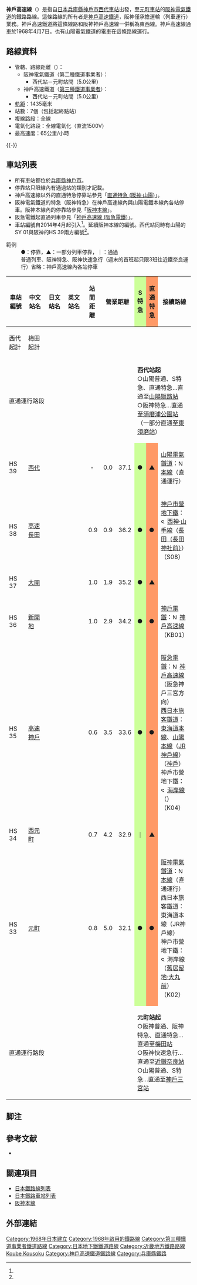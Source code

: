 {{Otheruses|subject=[[阪神電氣鐵道|阪神電氣鐵道]]經營的路線'''神戶高速線'''|other=其他路線的神戶高速線|神戶高速線}}
{{Infobox 鐵道路線
|日文原名 = 神戸高速線
|平假名 = こうべこうそくせん
|羅馬拼音 = Kōbe Kōsoku sen
|路線名稱 = [[File:Hanshin-logo.svg|35px]] 神戶高速線
|路線顏色 = blue
|圖片 = Kosoku-Kobe sta01s3000.jpg
|圖片大小 = 300px
|圖片說明 = [[阪神電氣鐵道|阪神]][[阪神5500系電力動車組|5500系]]（左）與[[山陽電氣鐵道|山陽]]{{link-ja|山陽電氣鐵道3000系電力動車組|山陽電気鉄道3000系電車|3000系}}（右）<br/>（2008年2月9日 [[高速神戶站|高速神戶站]]）
|所在地={{JPN}}{{flag|兵庫縣}}[[神戶市|神戶市]][[長田區|長田區]]、[[兵庫區|兵庫區]]、[[中央區_(神戶市)|中央區]]
|起點 = [[西代站|西代站]]
|終點 = [[元町站_(兵庫縣)|元町站]]
|路線記號 = [[File:Number_prefix_Hanshin_line.svg|21px]] HS
|站數 = 7個
|通車 = 1968年4月7日
|廢站 = 
|擁有者 = [[File:Kobe-kosoku_logo.svg|20px]] [[神戶高速鐵道|神戶高速鐵道]]<br />（第3種鐵道事業者）
|營運者 = [[File:Hanshin-logo.svg|baseline]] [[阪神電氣鐵道|阪神電氣鐵道]] <br />（第2種鐵道事業者）
|使用車輛 = <!-- 使用車両が多岐にわたり非常に煩雑となるため新たな節の作成が必要かと -->
|路線距離 = 5.0公里
|軌距 = 1,435毫米
|軌道數量 = [[複線鐵路|複線]]
|電氣化方式 = [[直流電|直流電]]1,500 [[伏特|V]] [[高架電纜|高架電纜]]
|最高速度 = 65公里/小時
|路線圖 = File:Kobe Kosoku Line.png
}}
{{阪神電氣鐵道RDT/神戶高速線}}
'''神戶高速線'''（{{jpn|j=神戸高速線|hg=こうべこうそくせん|rm=Kōbe-kōsoku sen|f=y}}）是指自[[日本|日本]][[兵庫縣|兵庫縣]][[神戶市|神戶市]][[西代車站|西代車站]]出發，至[[元町車站_(兵庫縣)|元町車站]]的[[阪神電氣鐵道|阪神電氣鐵道]]的鐵路路線。這條路線的所有者是[[神戶高速鐵道|神戶高速鐵道]]，阪神僅承擔運輸（列車運行）業務。神戶高速鐵道將這條線路和阪神神戶高速線一併稱為東西線。神戶高速線通車於1968年4月7日。也有山陽電氣鐵道的電車在這條路線運行。
== 路線資料 ==
*管轄、路線距離（{{link-ja|營業距離|営業キロ}}）：
**阪神電氣鐵道（第二種鐵道事業者）：
***西代站－元町站間（5.0公里）
**神戶高速鐵道（[[鐵路公司#第三種鐵道事業|第三種鐵道事業者]]）：
***西代站－元町站間（5.0公里）
*[[軌距|軌距]]：1435毫米
*站數：7個（包括起終點站）
*複線路段：全線
*電氣化路段：全線電氣化（直流1500V）
*最高速度：65公里/小時

{{-}}
== 車站列表 ==
*所有車站都位於[[兵庫縣|兵庫縣]][[神戶市|神戶市]]。
*停靠站只限線內有通過站的類別才記載。
*神戶高速線以外的直通特急停靠站參見「[[直通特急_(阪神·山陽)|直通特急 (阪神·山陽)]]」。
*阪神電氣鐵道的特急（阪神特急）在神戶高速線內與山陽電鐵本線內各站停車。阪神本線內的停靠站參見「[[阪神本線|阪神本線]]」。
*阪急電鐵起直通列車參見「[[神戶高速線_(阪急電鐵)|神戶高速線 (阪急電鐵)]]」。
*[[車站編號|車站編號]]自2014年4月起引入<ref name="hhhd20130430" />。延續阪神本線的編號。西代站同時有山陽的SY 01與阪神的HS 39兩方編號<ref name="sanyo-railway20140207" />。

;範例
:●：停靠，▲：一部分列車停靠，｜：通過
:普通列車、阪神特急、阪神快速急行（週末的首班起只限3班往近鐵奈良運行）省略：神戶高速線內各站停車
{| class="wikitable" rules="all"
|-
!rowspan="2" style="width:4em;"|車站編號
!rowspan="2" style="width:5em;"|中文站名
!rowspan="2" style="width:5em;"|日文站名
!rowspan="2" style="width:5em;"|英文站名
!rowspan="2" style="width:2.5em;"|站間距離
!colspan="2"|營業距離
!rowspan="2" style="width:1em; background:#cf9;"|S特急
!rowspan="2" style="width:1em; background:#f96;"|直通特急
!rowspan="2"|接續路線
!rowspan="2"|所在地
|-
!style="width:2.5em;"|西代起計
!style="width:2.5em;"|梅田起計
|-
!colspan="7"|直通運行路段
|colspan="4"|'''西代站起'''<br />○山陽普通、S特急、直通特急…直通至[[山陽姬路站|山陽姬路站]]<br />○阪神特急…直通至[[須磨浦公園站|須磨浦公園站]]（一部分直通至[[東須磨站|東須磨站]]）
|-
!HS 39
|[[西代站|西代]]
|{{lang|ja|西代}}
|{{lang|en|Nishidai}}
|style="text-align:center;"|-
|style="text-align:right;"|0.0
|style="text-align:right;"|37.1
|style="width:1em; background:#cf9;"|●
|style="width:1em; background:#f96;"|▲
|[[山陽電氣鐵道|山陽電氣鐵道]]：[[File:Number_prefix_San-yo_Railway_line.png|15px]] [[山陽電氣鐵道本線|本線]]（直通運行）
|rowspan="2"|[[長田區|長田區]]
|-
!HS 38
|[[高速長田站|高速長田]]
|{{lang|ja|高速長田}}
|{{lang|en|Kōsoku Nagata}}
|style="text-align:right;"|0.9
|style="text-align:right;"|0.9
|style="text-align:right;"|36.2
|style="width:1em; background:#cf9;"|●
|style="width:1em; background:#f96;"|●
|[[神戶市營地下鐵|神戶市營地下鐵]]：[[File:Subway_KobeSeishin.svg|13px]] [[西神·山手線|西神·山手線]]（[[長田站_(神戶市營地下鐵)|長田（長田神社前）]]）（S08）
|-
!HS 37
|[[大開站|大開]]
|{{lang|ja|大開}}
|{{lang|en|Daikai}}
|style="text-align:right;"|1.0
|style="text-align:right;"|1.9
|style="text-align:right;"|35.2
|style="width:1em; background:#cf9;"|●
|style="width:1em; background:#f96;"|▲
| 
|rowspan="2"|[[兵庫區|兵庫區]]
|-
!HS 36
|[[新開地站|新開地]]
|{{lang|ja|新開地}}
|{{lang|en|Shin-Kaichi}}
|style="text-align:right;"|1.0
|style="text-align:right;"|2.9
|style="text-align:right;"|34.2
|style="width:1em; background:#cf9;"|●
|style="width:1em; background:#f96;"|●
|[[神戶電鐵|神戶電鐵]]：[[File:Number_prefix_Kobe_Railway.svg|15px]] [[神戶高速線_(神戶電鐵)|神戶高速線]]（KB01）
|-
!HS 35
|[[高速神戶站|高速神戶]]
|{{lang|ja|高速神戸}}
|{{lang|en|Kōsoku Kōbe}}
|style="text-align:right;"|0.6
|style="text-align:right;"|3.5
|style="text-align:right;"|33.6
|style="width:1em; background:#cf9;"|●
|style="width:1em; background:#f96;"|●
|[[阪急電鐵|阪急電鐵]]：[[File:Number_prefix_Hankyu_Kōbe_line.svg|15px]] [[神戶高速線_(阪急電鐵)|神戶高速線]]（阪急神戶三宮方向）<br />[[西日本旅客鐵道|西日本旅客鐵道]]：{{JR西路線記號|K|A}} [[東海道本線|東海道本線]]、[[山陽本線|山陽本線]]（[[JR神戶線|JR神戶線]]）（[[神戶站_(兵庫縣)|神戶]]）<br />神戶市營地下鐵：[[File:Subway_KobeKaigan.svg|13px]] [[海岸線_(神戶市營地下鐵)|海岸線]]（{{link-ja|港灣園地站|ハーバーランド駅|港灣園地}}）（K04）
|rowspan="3"|[[中央區_(神戶市)|中央區]]
|-
!HS 34
|[[西元町站|西元町]]
|{{lang|ja|西元町}}
|{{lang|en|Nishi-Motomachi}}
|style="text-align:right;"|0.7
|style="text-align:right;"|4.2
|style="text-align:right;"|32.9
|style="width:1em; background:#cf9;"|｜
|style="width:1em; background:#f96;"|▲
| 
|-
!HS 33
|[[元町站_(兵庫縣)|元町]]
|{{lang|ja|元町}}
|{{lang|en|Motomachi}}
|style="text-align:right;"|0.8
|style="text-align:right;"|5.0
|style="text-align:right;"|32.1
|style="width:1em; background:#cf9;"|●
|style="width:1em; background:#f96;"|●
|[[阪神電氣鐵道|阪神電氣鐵道]]：[[File:Number_prefix_Hanshin_line.svg|15px]] [[阪神本線|本線]]（直通運行）<br />西日本旅客鐵道：{{JR西路線記號|K|A}} 東海道本線（JR神戶線）<br />神戶市營地下鐵：[[File:Subway_KobeKaigan.svg|13px]] 海岸線（[[舊居留地·大丸前站|舊居留地·大丸前]]）（K02）
|-
!colspan="7"|直通運行路段
|colspan="4"|'''元町站起'''<br />○阪神普通、阪神特急、直通特急…直通至[[梅田站_(阪神)|梅田站]]<br />○阪神快速急行…直通至[[近鐵奈良站|近鐵奈良站]]<br />○山陽普通、S特急…直通至[[三宮站|神戶三宮站]]
|}

== 脚注 ==
{{Reflist}}

== 參考文献 ==
* {{Cite book <!--| 和書 -->| author = [[今尾恵介|今尾恵介]]（監修） | title = [[日本鐵道旅行地図帳|日本鐵道旅行地図帳]] - 全線・全駅・全廃線 | publisher = [[新潮社|新潮社]] | volume = 9 関西2 | year = 2009 | id = ISBN 978-4-10-790027-2 | ref = imao }}

== 關連項目 ==
{{commonscat|Koube Kousoku Sen}}
{{DEFAULTSORT:Koube Kousoku Sen}}
* [[日本鐵路線列表|日本鐵路線列表]]
* [[日本鐵路車站列表|日本鐵路車站列表]]
* [[阪神本線|阪神本線]]
== 外部連結 ==
{{東西線 (神戶高速鐵道)}}
{{阪神電氣鐵道路線}}
{{京阪神大眾運輸}}
{{Portal bar|日本|日本鐵路|兵庫|鐵路|城市軌道交通}}
[[Category:1968年日本建立|Category:1968年日本建立]]
[[Category:1968年啟用的鐵路線|Category:1968年啟用的鐵路線]]
[[Category:第三種鐵道事業者鐵道路線|Category:第三種鐵道事業者鐵道路線]]
[[Category:日本地下鐵鐵道路線|Category:日本地下鐵鐵道路線]]
[[Category:近畿地方鐵路路線|Category:近畿地方鐵路路線]]
[[Category:阪神電氣鐵道路線|Koube Kousoku]]
[[Category:神戶高速鐵道鐵路線|Category:神戶高速鐵道鐵路線]]
[[Category:兵庫縣鐵路|Category:兵庫縣鐵路]]